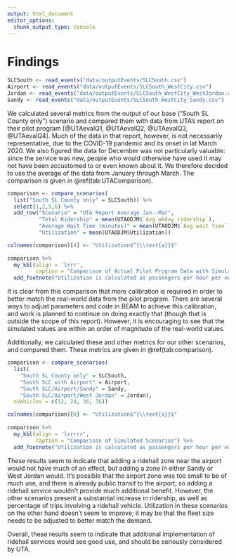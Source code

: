 ```yaml
---
output: html_document
editor_options: 
  chunk_output_type: console
---
```

Findings
================================================================================

```r
SLCSouth <- read_events("data/outputEvents/SLCSouth.csv")
Airport <- read_events("data/outputEvents/SLCSouth_WestCity.csv")
Jordan <- read_events("data/outputEvents/SLCSouth_WestCity_WestJordan.csv")
Sandy <- read_events("data/outputEvents/SLCSouth_WestCity_Sandy.csv")
```


We calculated several metrics from the output of our base ("South SL County only") scenario and compared them with data from UTA's report on their pilot program [@UTAevalQ1, @UTAevalQ2, @UTAevalQ3, @UTAevalQ4].
Much of the data in that report, however, is not necessarily representative, due to the COVID-19 pandemic and its onset in lat March 2020.
We also figured the data for December was not particularly valuable: since the service was new, people who would otherwise have used it may not have been accustomed to or even known about it.
We therefore decided to use the average of the data from January through March.
The comparison is given in \@ref(tab:UTAComparison).

```r
comparison <- compare_scenarios(
  list("South SL County only" = SLCSouth)) %>% 
  select(1,2,5,6) %>% 
  add_row("Scenario" = "UTA Report Average Jan--Mar",
          "Total Ridership" = mean(UTAODJM$`Avg wkday ridership`),
          "Average Wait Time (minutes)" = mean(UTAODJM$`Avg wait time`),
          "Utilization" = mean(UTAODJM$Utilization))

colnames(comparison)[4] <- "Utilization$^{\\text{a}}$"
  
comparison %>% 
  my_kbl(align = 'lrrr',
         caption = "Comparison of Actual Pilot Program Data with Simulated Base Scenario") %>% 
  add_footnote("Utilization is calculated as passengers per hour per vehicle")
```

It is clear from this comparison that more calibration is required in order to better match the real-world data from the pilot program.
There are several ways to adjust parameters and code in BEAM to achieve this calibration, and work is planned to continue on doing exactly that (though that is outside the scope of this report).
However, it is encouraging to see that the simulated values are within an order of magnitude of the real-world values.

Additionally, we calculated these and other metrics for our other scenarios, and compared them.
These metrics are given in \@ref(tab:comparison).

```r
comparison <- compare_scenarios(
  list(
    "South SL County only" = SLCSouth,
    "South SLC with Airport" = Airport,
    "South SLC/Airport/Sandy" = Sandy,
    "South SLC/Airport/West Jordan" = Jordan),
  nVehicles = c(12, 24, 36, 36))

colnames(comparison)[6] <- "Utilization$^{\\text{a}}$"
  
comparison %>% 
  my_kbl(align = 'lrrrrr',
         caption = "Comparison of Simulated Scenarios") %>% 
  add_footnote("Utilization is calculated as passengers per hour per vehicle")
```

These results seem to indicate that adding a ridehail zone near the airport would not have much of an effect, but adding a zone in either Sandy or West Jordan would.
It's possible that the airport zone was too small to be of much use, and there is already public transit to the airport, so adding a ridehail service wouldn't provide much additional benefit.
However, the other scenarios present a substantial increase in ridership, as well as percentage of trips involving a ridehail vehicle.
Utilization in these scenarios on the other hand doesn't seem to improve; it may be that the fleet size needs to be adjusted to better match the demand.

Overall, these results seem to indicate that additional implementation of ridehail services would see good use, and should be seriously considered by UTA.